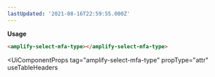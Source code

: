 ```yaml
---
lastUpdated: '2021-08-16T22:59:55.000Z'
---
```

**Usage**

```html
<amplify-select-mfa-type></amplify-select-mfa-type>
```

<UiComponentProps
  tag="amplify-select-mfa-type"
  propType="attr"
  useTableHeaders
></UiComponentProps>
